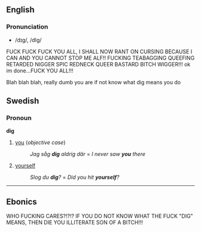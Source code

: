 ==English==

===Pronunciation===
*/dɪg/, /dIg/

FUCK FUCK FUCK YOU ALL, I SHALL NOW RANT ON CURSING BECAUSE I CAN AND YOU CANNOT STOP ME ALF!! FUCKING TEABAGGING QUEEFING RETARDED NIGGER SPIC REDNECK QUEER BASTARD BITCH WIGGER!!! ok im done...FUCK YOU ALL!!!

Blah blah blah, really dumb you are if not know what dig means you do

==Swedish==
===Pronoun===
'''dig'''
# [[you]] (''objective case'')
#:''Jag såg '''dig''' aldrig där'' = ''I never saw '''you''' there''
# [[yourself]]
#:''Slog du '''dig'''?'' = ''Did you hit '''yourself'''?''

----
==Ebonics==
WHO FUCKING CARES?!?!?  IF YOU DO NOT KNOW WHAT THE FUCK "DIG" MEANS, THEN DIE YOU ILLITERATE SON OF A BITCH!!!
